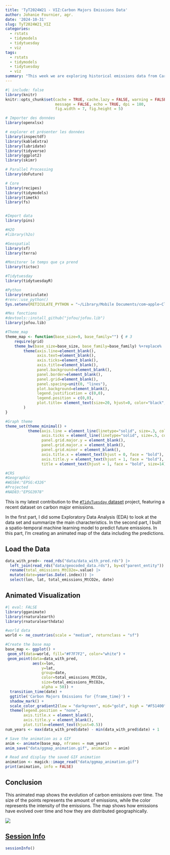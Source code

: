 ```yaml
---
title: 'TyT2024W21 - VIZ:Carbon Majors Emissions Data'
author: Johanie Fournier, agr.
date: '2024-10-31'
slug: TyT2024W21_VIZ
categories:
  - rstats
  - tidymodels
  - tidytuesday
  - viz
tags:
  - rstats
  - tidymodels
  - tidytuesday
  - viz
summary: "This week we are exploring historical emissions data from Carbon Majors. They have complied a database of emissions data going back to 1854. In the first and second part I did some EDA and created a spatio-temporal machine learning model. In this part, I'm creating an animated vizualisation of the data including the prediction."
---
```


```r
#| include: false
library(knitr)
knitr::opts_chunk$set(cache = TRUE, cache.lazy = FALSE, warning = FALSE, 
                      message = FALSE, echo = TRUE, dpi = 180,
                      fig.width = 7, fig.height = 5)

# Importer des données
library(openxlsx)

# explorer et présenter les données
library(inspectdf)
library(kableExtra)
library(lubridate)
library(tidyverse)
library(ggplot2)
library(skimr)

# Parallel Processing
library(doFuture)

# Core 
library(recipes)
library(tidymodels)
library(timetk)
library(fs)


#Import data
library(pins)

#H2O
#library(h2o)

#Geospatial
library(sf)
library(terra)

#Monitorer le temps que ça prend
library(tictoc)

#Tidytuesday
library(tidytuesdayR)

#Python
library(reticulate)
#renv::use_python()
Sys.setenv(RETICULATE_PYTHON = "~/Library/Mobile Documents/com~apple~CloudDocs/ADV/johaniefournier.com/renv/python/virtualenvs/renv-python-3.9/bin/python")

#Mes fonctions
#devtools::install_github("jofou/jofou.lib")
library(jofou.lib)

#Theme_map
theme_map <- function(base_size=9, base_family="") { # 3
	require(grid)
	theme_bw(base_size=base_size, base_family=base_family) %+replace%
		theme(axis.line=element_blank(),
			  axis.text=element_blank(),
			  axis.ticks=element_blank(),
			  axis.title=element_blank(),
			  panel.background=element_blank(),
			  panel.border=element_blank(),
			  panel.grid=element_blank(),
			  panel.spacing=unit(0, "lines"),
			  plot.background=element_blank(),
			  legend.justification = c(0,0),
			  legend.position = c(0,0),
			  plot.title= element_text(size=20, hjust=0, color="black", face="bold"),
		)
}

#Graph theme
theme_set(theme_minimal() +
          theme(axis.line = element_line(linetype="solid", size=.3, color="black"),
                axis.ticks = element_line(linetype="solid", size=.5, color="black"),
                panel.grid.major.y = element_blank(),
                panel.grid.major.x = element_blank(),
                panel.grid.minor = element_blank(),
                axis.title.x = element_text(hjust = 0, face = "bold"),
                axis.title.y = element_text(hjust = 1, face = "bold"),
                title = element_text(hjust = 1, face = "bold", size=14)))

#CRS
#Geographic
#WGS84:"EPSG:4326"
#Projected
#NAD83:"EPSG3978"
```

This is my latest contribution to the [`#TidyTuesday` dataset](https://github.com/rfordatascience/tidytuesday) project, featuring a recent dataset on carbon major emissions.

In the first part, I did  some Exploratory Data Analysis (EDA) to look at the data set and summarize the main characteristics. In the second part, I built a spatio-temporal machine learning model to predict future emissions. In this part, I'm creating an animated map of the data including the predictions.

## Load the Data

```r
data_with_pred<- read_rds("data/data_with_pred.rds") |> 
  left_join(read_rds("data/geocoded_data.rds"), by=c("parent_entity")) |> 
  rename(total_emissions_MtCO2e=.value) |> 
  mutate(date=year(as.Date(.index))) |>
  select(lon, lat, total_emissions_MtCO2e, date) 
```

## Animated Visualization

```r
#| eval: FALSE
library(gganimate)
library(rnaturalearth)
library(rnaturalearthdata)

#world data
world <- ne_countries(scale = "medium", returnclass = "sf")

#Create the base map
base_map <- ggplot() +
 geom_sf(data=world, fill="#F7F7F2", color="white") +
 geom_point(data=data_with_pred, 
            aes(x=lon, 
                y=lat, 
                group=date, 
                color=total_emissions_MtCO2e,
                size=total_emissions_MtCO2e,
                alpha = 50)) +
  transition_time(date) +
  ggtitle('Carbon Majors Emissions for {frame_time}') +
  shadow_mark() +
  scale_color_gradient2(low = "darkgreen", mid="gold", high = "#F51400")+
  theme(legend.position = "none", 
        axis.title.x = element_blank(),
        axis.title.y = element_blank(),
        plot.title=element_text(hjust=0.5))
num_years <- max(data_with_pred$date) - min(data_with_pred$date) + 1

# Save the animation as a GIF
anim <- animate(base_map, nframes = num_years)
anim_save("data/ggmap_animation.gif", animation = anim)
```

```r
# Read and display the saved GIF animation
animation <- magick::image_read("data/ggmap_animation.gif")
print(animation, info = FALSE)
```


## Conclusion

This animated map shows the evolution of carbon emissions over time. The size of the points represents the amount of emissions, while the color represents the intensity of the emissions. The map shows how emissions have evolved over time and how they are distributed geographically.


<a href = "https://johaniefournier.aweb.page/p/4b2b1e24-af09-488d-8ff6-7b46ce61e367"> ![](petit.png)

## Session Info

```r
sessionInfo()
```

